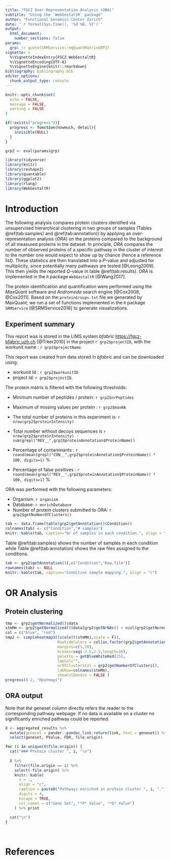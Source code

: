```yaml
---
title: "FGCZ Over-Representation Analysis (ORA)"
subtitle: "Using the `WebGestaltR` package"
author: "Functional Genomics Center Zurich"
date: "`r format(Sys.time(), '%d %B, %Y')`"
output:
  html_document: 
    number_sections: false
params:
  grp: !r quote(SRMService::mqQuantMatrixGRP2)
vignette: >
  %\VignetteIndexEntry{FGCZ WebGestaltR}
  %\VignetteEncoding{UTF-8}
  %\VignetteEngine{knitr::rmarkdown}
bibliography: bibliography.bib
editor_options: 
  chunk_output_type: console
---
```


```r
knitr::opts_chunk$set(
  echo = FALSE,
  message = FALSE,
  warning = FALSE
)

if(!exists("progress")){
  progress <- function(howmuch, detail){
    invisible(NULL)
  }
}

grp2 <- eval(params$grp)

library(tidyverse)
library(knitr)
library(reshape2)
library(quantable)
library(ggplot2)
library(rlang)
library(WebGestaltR)
```

# Introduction

The following analysis compares protein clusters identified via unsupervised hierarchical clustering in two groups of samples (Tables \@ref(tab:samples) and \@ref(tab:annotation)) by applying an over-representation analysis (*ORA*) on the proteins compared to the background of all measured proteins in the dataset. In principle, *ORA* compares the number of observed proteins of a specific pathway in the cluster of interest to the number one would expect to show up by chance (hence a reference list). These statistics are then translated into a *P*-value and adjusted for multiplicity, since potentially many pathways are tested [@Leong2009]. This then yields the reported *Q*-value in table \@ref(tab:results). *ORA* is implemented in the `R` package `WebGestaltR` [@Wang2017].


The protein identification and quantification were performed using the _MaxQuant_ software and _Andromeda_ search engine [@Cox2008, @Cox2011]. Based on the  `proteinGroups.txt`  file we generated by MaxQuant; we run a set of functions implemented in the `R` package `SRMService` [@SRMService2018] to generate visualizations.


## Experiment summary


This report was is stored in the LIMS system _bfabric_ <https://fgcz-bfabric.uzh.ch> [@Trker2010] in the project `r grp2$projectID`, with the workunit name : `r grp2$projectName`.

This report was created from data stored in _bfabric_ and can be downloaded using:

- workunit Id : `r grp2$workunitID`
- project Id: `r grp2$projectID`.


The protein matrix is filtered with the following thresholds:

- Minimum number of peptides / protein: `r grp2$nrPeptides`
- Maximum of missing values per protein : `r grp2$maxNA`


- The total number of proteins in this experiment is: `r nrow(grp2$proteinIntensity)` 
- Total number without decoys sequences is `r nrow(grp2$proteinIntensity) -  sum(grepl("REV__",grp2$proteinAnnotation$ProteinName))` 


- Percentage of contaminants : `r round(mean(grepl("CON__",grp2$proteinAnnotation$ProteinName)) * 100, digits=1)` %
- Percentage of false positives : `r round(mean(grepl("REV__",grp2$proteinAnnotation$ProteinName)) * 100, digits=1)` %

ORA was performed with the following parameters:

- Organism: `r organism`
- Database: `r enrichDatabase`
- Number of protein clusters submitted to ORA: `r grp2$getNumberOfClusters()`

```r
tab <- data.frame(table(grp2$getAnnotation()$Condition))
colnames(tab) <- c("Condition","# samples")
knitr::kable(tab, caption="Nr of samples in each condition.", align = "c")
```

Table \@ref(tab:samples) shows the number of samples in each condition while Table \@ref(tab:annotation) shows the raw files assigned to the conditions.

```r
tab <- grp2$getAnnotation()[,c("Condition","Raw.file")]
rownames(tab) <- NULL
knitr::kable(tab, caption="Condition sample mapping.", align = "c")
```

\pagebreak

# OR Analysis

## Protein clustering

```r
tmp <- grp2$getNormalized()$data
stmMm <- grp2$getNormalized()$data[grp2$getNrNAs() < ncol(grp2$getNormalized()$data)/2,]
col = c("blue", "red")
tmp2 <- simpleheatmap3((scale(t(stmMm),scale = F)),
                       RowSideColors = col[as.factor(grp2$getAnnotation()$Condition)],
                       margins=c(1,10),
                       breaks=seq(-2.5,2.5,length=26),
                       palette = getBlueWhiteRed(25),
                       labCol="",
                       nrOfClustersCol = grp2$getNumberOfClusters(),
                       labRow=colnames(stmMm),
                       showColDendro = FALSE )
progress(0.2, "Heatmaps")
```

## ORA output {.tabset .tabset-pills}

Note that the geneset column directly refers the reader to the corresponding pathway webpage. If no data is available on a cluster no significantly enriched pathway could be reported.

```r
X <- aggregated_results %>%
  mutate(geneset = pander::pandoc.link.return(link, text = geneset)) %>%
  select(geneset, PValue, FDR, file.origin)

for (i in unique(X$file.origin)) {
  cat("### Protein cluster ", i, "\n")
  
  X %>% 
    filter(file.origin == i) %>%
    select(-file.origin) %>% 
    knitr::kable(
      x = .,
      align = "c",
      caption = paste0("Pathways enriched in protein cluster ", i, "."),
      digits = 4,
      escape = TRUE,
      col.names = c("Gene Set", "*P* Value", "*Q* Value")
    ) %>% print
  
  cat("\n")
}

  
```

\pagebreak

# References
